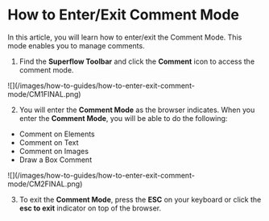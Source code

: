 # How to Enter/Exit Comment Mode

In this article, you will learn how to enter/exit the Comment Mode. This mode enables you to manage comments.

1. Find the **Superflow Toolbar** and click the **Comment** icon to access the comment mode.

<Frame>
![](/images/how-to-guides/how-to-enter-exit-comment-mode/CM1FINAL.png)
</Frame>

2. You will enter the **Comment Mode** as the browser indicates. When you enter the **Comment Mode**, you will be able to do the following:
* Comment on Elements
* Comment on Text
* Comment on Images
* Draw a Box Comment

<Frame>
![](/images/how-to-guides/how-to-enter-exit-comment-mode/CM2FINAL.png)
</Frame>

3. To exit the **Comment Mode**, press the **ESC** on your keyboard or click the **esc to exit** indicator on top of the browser.
